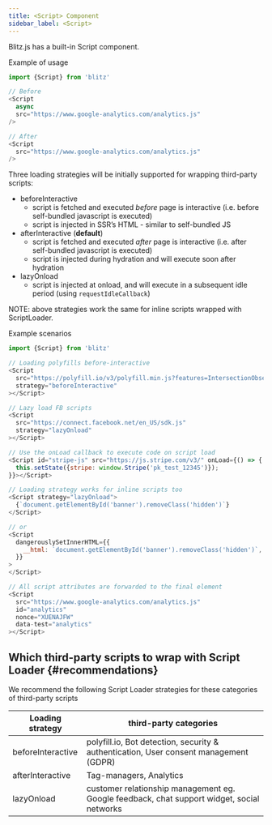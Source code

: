 ```yaml
---
title: <Script> Component
sidebar_label: <Script>
---
```


Blitz.js has a built-in Script component.

Example of usage

```js
import {Script} from 'blitz'

// Before
<Script
  async
  src="https://www.google-analytics.com/analytics.js"
/>

// After
<Script
  src="https://www.google-analytics.com/analytics.js"
/>
```

Three loading strategies will be initially supported for wrapping
third-party scripts:

- beforeInteractive
  - script is fetched and executed _before_ page is interactive (i.e.
    before self-bundled javascript is executed)
  - script is injected in SSR’s HTML - similar to self-bundled JS
- afterInteractive (**default**)
  - script is fetched and executed _after_ page is interactive (i.e. after
    self-bundled javascript is executed)
  - script is injected during hydration and will execute soon after
    hydration
- lazyOnload
  - script is injected at onload, and will execute in a subsequent idle
    period (using `requestIdleCallback`)

NOTE: above strategies work the same for inline scripts wrapped with
ScriptLoader.

Example scenarios

```js
import {Script} from 'blitz'

// Loading polyfills before-interactive
<Script
  src="https://polyfill.io/v3/polyfill.min.js?features=IntersectionObserverEntry%2CIntersectionObserver"
  strategy="beforeInteractive"
></Script>

// Lazy load FB scripts
<Script
  src="https://connect.facebook.net/en_US/sdk.js"
  strategy="lazyOnload"
></Script>

// Use the onLoad callback to execute code on script load
<Script id="stripe-js" src="https://js.stripe.com/v3/" onLoad={() => {
  this.setState({stripe: window.Stripe('pk_test_12345')});
}}></Script>

// Loading strategy works for inline scripts too
<Script strategy="lazyOnload">
  {`document.getElementById('banner').removeClass('hidden')`}
</Script>

// or
<Script
  dangerouslySetInnerHTML={{
    __html: `document.getElementById('banner').removeClass('hidden')`,
  }}
>
</Script>

// All script attributes are forwarded to the final element
<Script
  src="https://www.google-analytics.com/analytics.js"
  id="analytics"
  nonce="XUENAJFW"
  data-test="analytics"
></Script>
```

## Which third-party scripts to wrap with Script Loader {#recommendations}

We recommend the following Script Loader strategies for these categories
of third-party scripts

| Loading strategy  | third-party categories                                                                     |
| ----------------- | ------------------------------------------------------------------------------------------ |
| beforeInteractive | polyfill.io, Bot detection, security & authentication, User consent management (GDPR)      |
| afterInteractive  | Tag-managers, Analytics                                                                    |
| lazyOnload        | customer relationship management eg. Google feedback, chat support widget, social networks |
